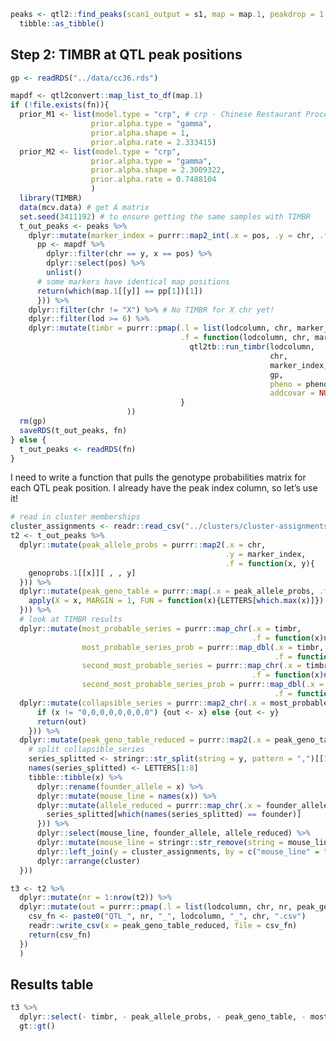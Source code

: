 ```r
peaks <- qtl2::find_peaks(scan1_output = s1, map = map.1, peakdrop = 1.5, prob = 0.95, cores = nc, threshold = 6) %>%
  tibble::as_tibble()
```

## Step 2: TIMBR at QTL peak positions




```r
gp <- readRDS("../data/cc36.rds")
```


```r
mapdf <- qtl2convert::map_list_to_df(map.1)
if (!file.exists(fn)){
  prior_M1 <- list(model.type = "crp", # crp - Chinese Restaurant Process
                  prior.alpha.type = "gamma",
                  prior.alpha.shape = 1,
                  prior.alpha.rate = 2.333415)
  prior_M2 <- list(model.type = "crp",
                  prior.alpha.type = "gamma",
                  prior.alpha.shape = 2.3009322,
                  prior.alpha.rate = 0.7488104
                  )
  library(TIMBR)
  data(mcv.data) # get A matrix
  set.seed(3411192) # to ensure getting the same samples with TIMBR
  t_out_peaks <- peaks %>%
    dplyr::mutate(marker_index = purrr::map2_int(.x = pos, .y = chr, .f = function(x, y){
      pp <- mapdf %>%
        dplyr::filter(chr == y, x == pos) %>%
        dplyr::select(pos) %>%
        unlist()
      # some markers have identical map positions
      return(which(map.1[[y]] == pp[1])[1]) 
      })) %>%
    dplyr::filter(chr != "X") %>% # No TIMBR for X chr yet!
    dplyr::filter(lod >= 6) %>%
    dplyr::mutate(timbr = purrr::pmap(.l = list(lodcolumn, chr, marker_index), 
                                      .f = function(lodcolumn, chr, marker_index){
                                        qtl2tb::run_timbr(lodcolumn, 
                                                          chr, 
                                                          marker_index, 
                                                          gp,
                                                          pheno = pheno_matrix[, lodcolumn, drop = FALSE],
                                                          addcovar = NULL)
                                      }
                          ))
  rm(gp)
  saveRDS(t_out_peaks, fn)
} else {
  t_out_peaks <- readRDS(fn)
}
```

I need to write a function that pulls the genotype probabilities matrix for each
QTL peak position. I already have the peak index column, so let's use it!

```r
# read in cluster memberships
cluster_assignments <- readr::read_csv("../clusters/cluster-assignments.csv")
t2 <- t_out_peaks %>% 
  dplyr::mutate(peak_allele_probs = purrr::map2(.x = chr, 
                                                .y = marker_index, 
                                                .f = function(x, y){
    genoprobs.1[[x]][ , , y]
  })) %>%
  dplyr::mutate(peak_geno_table = purrr::map(.x = peak_allele_probs, .f = function(x){
    apply(X = x, MARGIN = 1, FUN = function(x){LETTERS[which.max(x)]})
  })) %>% 
  # look at TIMBR results
  dplyr::mutate(most_probable_series = purrr::map_chr(.x = timbr, 
                                                      .f = function(x)names(x$p.M.given.y[1])), 
                most_probable_series_prob = purrr::map_dbl(.x = timbr, 
                                                           .f = function(x)x$p.M.given.y[1]),
                second_most_probable_series = purrr::map_chr(.x = timbr, 
                                                      .f = function(x)names(x$p.M.given.y[2])), 
                second_most_probable_series_prob = purrr::map_dbl(.x = timbr, 
                                                           .f = function(x)x$p.M.given.y[2])) %>%
  dplyr::mutate(collapsible_series = purrr::map2_chr(.x = most_probable_series, .y = second_most_probable_series, .f = function(x, y){
      if (x != "0,0,0,0,0,0,0,0") {out <- x} else {out <- y}
      return(out)
    })) %>%
  dplyr::mutate(peak_geno_table_reduced = purrr::map2(.x = peak_geno_table, .y = collapsible_series, .f = function(x, y){
    # split collapsible_series
    series_splitted <- stringr::str_split(string = y, pattern = ",")[[1]]
    names(series_splitted) <- LETTERS[1:8]
    tibble::tibble(x) %>%
      dplyr::rename(founder_allele = x) %>%
      dplyr::mutate(mouse_line = names(x)) %>%
      dplyr::mutate(allele_reduced = purrr::map_chr(.x = founder_allele, .f = function(founder){
        series_splitted[which(names(series_splitted) == founder)]
      })) %>%
      dplyr::select(mouse_line, founder_allele, allele_reduced) %>%
      dplyr::mutate(mouse_line = stringr::str_remove(string = mouse_line, pattern = "cs")) %>%
      dplyr::left_join(y = cluster_assignments, by = c("mouse_line" = "line")) %>%
      dplyr::arrange(cluster)
  })) 
```

```r
t3 <- t2 %>%
  dplyr::mutate(nr = 1:nrow(t2)) %>%
  dplyr::mutate(out = purrr::pmap(.l = list(lodcolumn, chr, nr, peak_geno_table_reduced) , .f = function(lodcolumn, chr, nr, peak_geno_table_reduced){
    csv_fn <- paste0("QTL_", nr, "_", lodcolumn, "_", chr, ".csv")
    readr::write_csv(x = peak_geno_table_reduced, file = csv_fn)
    return(csv_fn)
  })
  )
```

## Results table

```r
t3 %>%
  dplyr::select(- timbr, - peak_allele_probs, - peak_geno_table, - most_probable_series, - most_probable_series_prob, - second_most_probable_series, - second_most_probable_series_prob, - peak_geno_table_reduced) %>%
  gt::gt()
```
